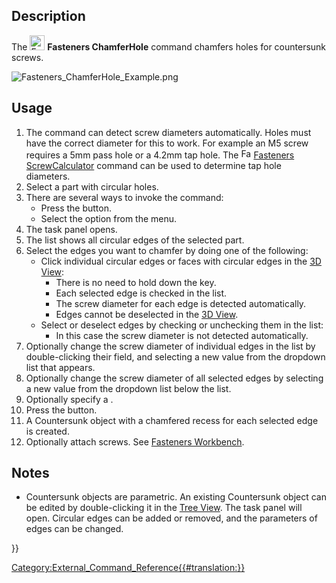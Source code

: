 <languages/>
<translate>

<!--T:1-->
{{Docnav
|
|
|[[Fasteners_Workbench|Fasteners]]
|IconL=
|IconR=
|IconC=Fasteners_workbench_icon.svg
}}

<!--T:2-->
{{VeryImportantMessage|This command is obsolete, it is not available in {{VersionPlus|0.5.13}}. Use [[PartDesign_Hole|PartDesign Hole]] instead.}}

<!--T:3-->
{{GuiCommand
|Name=Fasteners ChamferHole
|MenuLocation=Fasteners → Make countersunk
|Workbenches=[[Fasteners_Workbench|Fasteners]]
}}

==Description== <!--T:4-->

<!--T:5-->
The [[Image:Fasteners_ChamferHole.svg|24px]] '''Fasteners ChamferHole''' command chamfers holes for countersunk screws.

</translate>
[[Image:Fasteners_ChamferHole_Example.png]]
<translate>
<!--T:6-->
{{Caption|Chamfered holes for countersunk screws}}

==Usage== <!--T:7-->

<!--T:8-->
# The command can detect screw diameters automatically. Holes must have the correct diameter for this to work. For example an M5 screw requires a 5mm pass hole or a 4.2mm tap hole. The [[Image:Fasteners_ScrewCalculator.svg|16px]] [[Fasteners_ScrewCalculator|Fasteners ScrewCalculator]] command can be used to determine tap hole diameters.
# Select a part with circular holes.
# There are several ways to invoke the command:
#* Press the {{Button|[[Image:Fasteners_ChamferHole.svg|16px]] [[Fasteners_ChamferHole|Make countersunk]]}} button.
#* Select the {{MenuCommand|Fasteners → [[Image:Fasteners_ChamferHole.svg|16px]] Make countersunk}} option from the menu.
# The {{MenuCommand|Chamfer holes for countersunk screws}} task panel opens.
# The {{MenuCommand|Edges to chamfer}} list shows all circular edges of the selected part.
# Select the edges you want to chamfer by doing one of the following:
#* Click individual circular edges or faces with circular edges in the [[3D_View|3D View]]:
#** There is no need to hold down the {{KEY|Ctrl}} key.
#** Each selected edge is checked in the {{MenuCommand|Edges to chamfer}} list.
#** The screw diameter for each edge is detected automatically.
#** Edges cannot be deselected in the [[3D_View|3D View]].
#* Select or deselect edges by checking or unchecking them in the {{MenuCommand|Edges to chamfer}} list:
#** In this case the screw diameter is not detected automatically.
# Optionally change the screw diameter of individual edges in the {{MenuCommand|Edges to chamfer}} list by double-clicking their {{MenuCommand|Diameter}} field, and selecting a new value from the dropdown list that appears.
# Optionally change the screw diameter of all selected edges by selecting a new value from the {{MenuCommand|Diameter}} dropdown list below the {{MenuCommand|Edges to chamfer}} list.
# Optionally specify a {{MenuCommand|Screw type}}.
# Press the {{Button|OK}} button.
# A Countersunk object with a chamfered recess for each selected edge is created.
# Optionally attach screws. See [[Fasteners_Workbench#Usage|Fasteners Workbench]].

==Notes== <!--T:9-->

<!--T:10-->
* Countersunk objects are parametric. An existing Countersunk object can be edited by double-clicking it in the [[Tree_View|Tree View]]. The {{MenuCommand|Chamfer holes for countersunk screws}} task panel will open. Circular edges can be added or removed, and the parameters of edges can be changed.


<!--T:11-->
{{Docnav
|
|
|[[Fasteners_Workbench|Fasteners]]
|IconL=
|IconR=
|IconC=Fasteners_workbench_icon.svg
}}

</translate>
[[Category:External_Command_Reference{{#translation:}}]]
{{Fasteners_Tools_navi{{#translation:}}}}